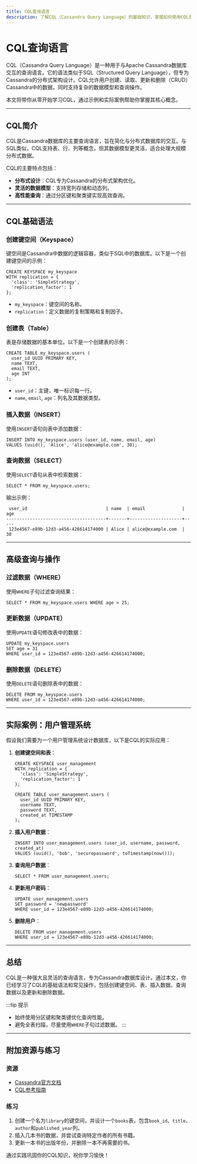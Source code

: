 ```yaml
---
title: CQL查询语言
description: 了解CQL（Cassandra Query Language）的基础知识，掌握如何使用CQL查询和操作Cassandra数据库。
---
```


# CQL查询语言

CQL（Cassandra Query Language）是一种用于与Apache Cassandra数据库交互的查询语言。它的语法类似于SQL（Structured Query Language），但专为Cassandra的分布式架构设计。CQL允许用户创建、读取、更新和删除（CRUD）Cassandra中的数据，同时支持复杂的数据模型和查询操作。

本文将带你从零开始学习CQL，通过示例和实际案例帮助你掌握其核心概念。

---

## CQL简介

CQL是Cassandra数据库的主要查询语言，旨在简化与分布式数据库的交互。与SQL类似，CQL支持表、行、列等概念，但其数据模型更灵活，适合处理大规模分布式数据。

CQL的主要特点包括：
- **分布式设计**：CQL专为Cassandra的分布式架构优化。
- **灵活的数据模型**：支持宽列存储和动态列。
- **高性能查询**：通过分区键和聚类键实现高效查询。

---

## CQL基础语法

### 创建键空间（Keyspace）
键空间是Cassandra中数据的逻辑容器，类似于SQL中的数据库。以下是一个创建键空间的示例：

```cql
CREATE KEYSPACE my_keyspace
WITH replication = {
  'class': 'SimpleStrategy',
  'replication_factor': 1
};
```

- `my_keyspace`：键空间的名称。
- `replication`：定义数据的复制策略和复制因子。

### 创建表（Table）
表是存储数据的基本单位。以下是一个创建表的示例：

```cql
CREATE TABLE my_keyspace.users (
  user_id UUID PRIMARY KEY,
  name TEXT,
  email TEXT,
  age INT
);
```

- `user_id`：主键，唯一标识每一行。
- `name`, `email`, `age`：列名及其数据类型。

### 插入数据（INSERT）
使用`INSERT`语句向表中添加数据：

```cql
INSERT INTO my_keyspace.users (user_id, name, email, age)
VALUES (uuid(), 'Alice', 'alice@example.com', 30);
```

### 查询数据（SELECT）
使用`SELECT`语句从表中检索数据：

```cql
SELECT * FROM my_keyspace.users;
```

输出示例：
```
 user_id                              | name  | email              | age
--------------------------------------+-------+--------------------+-----
 123e4567-e89b-12d3-a456-426614174000 | Alice | alice@example.com  |  30
```

---

## 高级查询与操作

### 过滤数据（WHERE）
使用`WHERE`子句过滤查询结果：

```cql
SELECT * FROM my_keyspace.users WHERE age > 25;
```

### 更新数据（UPDATE）
使用`UPDATE`语句修改表中的数据：

```cql
UPDATE my_keyspace.users
SET age = 31
WHERE user_id = 123e4567-e89b-12d3-a456-426614174000;
```

### 删除数据（DELETE）
使用`DELETE`语句删除表中的数据：

```cql
DELETE FROM my_keyspace.users
WHERE user_id = 123e4567-e89b-12d3-a456-426614174000;
```

---

## 实际案例：用户管理系统

假设我们需要为一个用户管理系统设计数据库，以下是CQL的实际应用：

1. **创建键空间和表**：
   ```cql
   CREATE KEYSPACE user_management
   WITH replication = {
     'class': 'SimpleStrategy',
     'replication_factor': 1
   };

   CREATE TABLE user_management.users (
     user_id UUID PRIMARY KEY,
     username TEXT,
     password TEXT,
     created_at TIMESTAMP
   );
   ```

2. **插入用户数据**：
   ```cql
   INSERT INTO user_management.users (user_id, username, password, created_at)
   VALUES (uuid(), 'bob', 'securepassword', toTimestamp(now()));
   ```

3. **查询用户数据**：
   ```cql
   SELECT * FROM user_management.users;
   ```

4. **更新用户密码**：
   ```cql
   UPDATE user_management.users
   SET password = 'newpassword'
   WHERE user_id = 123e4567-e89b-12d3-a456-426614174000;
   ```

5. **删除用户**：
   ```cql
   DELETE FROM user_management.users
   WHERE user_id = 123e4567-e89b-12d3-a456-426614174000;
   ```

---

## 总结

CQL是一种强大且灵活的查询语言，专为Cassandra数据库设计。通过本文，你已经学习了CQL的基础语法和常见操作，包括创建键空间、表、插入数据、查询数据以及更新和删除数据。

:::tip 提示
- 始终使用分区键和聚类键优化查询性能。
- 避免全表扫描，尽量使用`WHERE`子句过滤数据。
:::

---

## 附加资源与练习

### 资源
- [Cassandra官方文档](https://cassandra.apache.org/doc/latest/)
- [CQL参考指南](https://cassandra.apache.org/doc/latest/cql/)

### 练习
1. 创建一个名为`library`的键空间，并设计一个`books`表，包含`book_id`、`title`、`author`和`published_year`列。
2. 插入几本书的数据，并尝试查询特定作者的所有书籍。
3. 更新一本书的出版年份，并删除一本不再需要的书。

通过实践巩固你的CQL知识，祝你学习愉快！